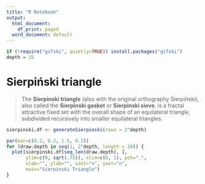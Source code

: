 ```yaml
---
title: "R Notebook"
output:
  html_document:
    df_print: paged
  word_document: default
---
```


```r
if (!require("gifski", quietly=TRUE)) install.packages("gifski")
depth = 15
```

# Sierpiński triangle

> The **Sierpinski triangle** (also with the original orthography Sierpiński), also called the **Sierpinski gasket** or **Sierpinski sieve**, is a fractal attractive fixed set with the overall shape of an equilateral triangle, subdivided recursively into smaller equilateral triangles.

```r
sierpinski.df <- generateSierpinski(rows = 2^depth)
```

```r
par(mar=c(0.2, 0.2, 1.5, 0.2))
for (draw.depth in seq(1, 2^depth, length = 20)) {
  plot(sierpinski.df[seq_len(draw.depth), ],
       ylim=c(0, sqrt(.75)), xlim=c(0, 1), pch=".",
       xlab="", ylab="", xaxt="n", yaxt="n",
       main="Sierpinski Triangle")
}
```